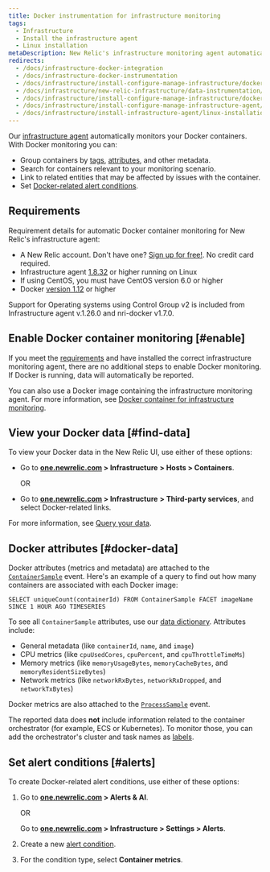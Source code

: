 ```yaml
---
title: Docker instrumentation for infrastructure monitoring
tags:
  - Infrastructure
  - Install the infrastructure agent
  - Linux installation
metaDescription: New Relic's infrastructure monitoring agent automatically instruments Docker to collect container metrics and metadata.
redirects:
  - /docs/infrastructure-docker-integration
  - /docs/infrastructure-docker-instrumentation
  - /docs/infrastructure/install-configure-manage-infrastructure/docker-installation/docker-container-monitoring-infrastructure
  - /docs/infrastructure/new-relic-infrastructure/data-instrumentation/docker-instrumentation-infrastructure
  - /docs/infrastructure/install-configure-manage-infrastructure/docker-installation/docker-instrumentation-infrastructure
  - /docs/infrastructure/install-configure-manage-infrastructure-agent/linux-installation/docker-instrumentation-infrastructure
  - /docs/infrastructure/install-infrastructure-agent/linux-installation/docker-instrumentation-infrastructure
---
```


Our [infrastructure agent](/docs/welcome-new-relic-infrastructure) automatically monitors your Docker containers. With Docker monitoring you can:

* Group containers by [tags](/docs/new-relic-one/use-new-relic-one/core-concepts/tagging-use-tags-organize-group-what-you-monitor), [attributes](#docker-data), and other metadata.
* Search for containers relevant to your monitoring scenario.
* Link to related entities that may be affected by issues with the container.
* Set [Docker-related alert conditions](#alerts).

## Requirements

Requirement details for automatic Docker container monitoring for New Relic's infrastructure agent:

* A New Relic account. Don't have one? [Sign up for free!](https://newrelic.com/signup). No credit card required.
* Infrastructure agent [1.8.32](/docs/release-notes/infrastructure-release-notes/infrastructure-agent-release-notes/new-relic-infrastructure-agent-1832) or higher running on Linux
* If using CentOS, you must have CentOS version 6.0 or higher
* Docker [version 1.12](https://www.docker.com/blog/docker-1-12-built-in-orchestration/) or higher

<Callout variant="important">
Support for Operating systems using Control Group v2 is included from Infrastructure agent v.1.26.0 and nri-docker v1.7.0.
</Callout>

## Enable Docker container monitoring [#enable]

If you meet the [requirements](#requirements) and have installed the correct infrastructure monitoring agent, there are no additional steps to enable Docker monitoring. If Docker is running, data will automatically be reported.

You can also use a Docker image containing the infrastructure monitoring agent. For more information, see [Docker container for infrastructure monitoring](/docs/infrastructure/install-infrastructure-agent/linux-installation/docker-container-infrastructure-monitoring).

<InstallFeedback />

## View your Docker data [#find-data]

To view your Docker data in the New Relic UI, use either of these options:

* Go to **[one.newrelic.com](https://one.newrelic.com) > Infrastructure** **> Hosts > Containers**.

  OR
* Go to **[one.newrelic.com](https://one.newrelic.com) > Infrastructure** **> Third-party services**, and select Docker-related links.

For more information, see [Query your data](/docs/using-new-relic/data/understand-data/query-new-relic-data).

## Docker attributes [#docker-data]

Docker attributes (metrics and metadata) are attached to the [`ContainerSample`](/attribute-dictionary/?event=ContainerSample) event. Here's an example of a query to find out how many containers are associated with each Docker image:

```
SELECT uniqueCount(containerId) FROM ContainerSample FACET imageName SINCE 1 HOUR AGO TIMESERIES
```

To see all `ContainerSample` attributes, use our [data dictionary](/attribute-dictionary/?event=ContainerSample). Attributes include:

* General metadata (like `containerId`, `name`, and `image`)
* CPU metrics (like `cpuUsedCores`, `cpuPercent`, and `cpuThrottleTimeMs`)
* Memory metrics (like `memoryUsageBytes`, `memoryCacheBytes`, and `memoryResidentSizeBytes`)
* Network metrics (like `networkRxBytes`, `networkRxDropped`, and `networkTxBytes`)

Docker metrics are also attached to the [`ProcessSample`](/attribute-dictionary/?event=ProcessSample) event.

The reported data does **not** include information related to the container orchestrator (for example, ECS or Kubernetes). To monitor those, you can add the orchestrator's cluster and task names as [labels](https://docs.docker.com/ee/ucp/admin/configure/add-labels-to-cluster-nodes/).

## Set alert conditions [#alerts]

To create Docker-related alert conditions, use either of these options:

1. Go to **[one.newrelic.com](https://one.newrelic.com) > Alerts & AI**.

   OR

   Go to **[one.newrelic.com](https://one.newrelic.com) > Infrastructure > Settings > Alerts**.
2. Create a new [alert condition](/docs/alerts/new-relic-alerts/defining-conditions/create-alert-conditions).
3. For the condition type, select **Container metrics**.
